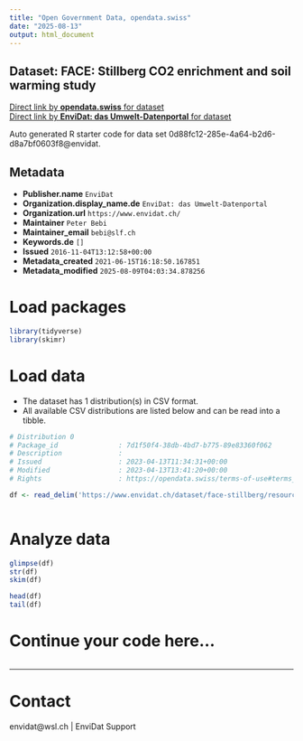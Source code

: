 ```yaml
---
title: "Open Government Data, opendata.swiss"
date: "2025-08-13"
output: html_document
---
```


## Dataset: FACE: Stillberg CO2 enrichment and soil warming study



[Direct link by **opendata.swiss** for dataset](https://opendata.swiss/de/dataset/face-stillberg-co2-enrichment-and-soil-warming-study)<br>
[Direct link by **EnviDat: das Umwelt-Datenportal** for dataset](https://www.envidat.ch/#/metadata/face-stillberg)

Auto generated R starter code for data set 0d88fc12-285e-4a64-b2d6-d8a7bf0603f8@envidat.

## Metadata

- **Publisher.name** `EnviDat`
- **Organization.display_name.de** `EnviDat: das Umwelt-Datenportal`
- **Organization.url** `https://www.envidat.ch/`
- **Maintainer** `Peter Bebi`
- **Maintainer_email** `bebi@slf.ch`
- **Keywords.de** `[]`
- **Issued** `2016-11-04T13:12:58+00:00`
- **Metadata_created** `2021-06-15T16:18:50.167851`
- **Metadata_modified** `2025-08-09T04:03:34.878256`


# Load packages

```r

library(tidyverse)
library(skimr)

```

# Load data

-   The dataset has 1 distribution(s) in CSV format.
-   All available CSV distributions are listed below and can be read into a tibble.

```r

# Distribution 0
# Package_id               : 7d1f50f4-38db-4bd7-b775-89e83360f062
# Description              : 
# Issued                   : 2023-04-13T11:34:31+00:00
# Modified                 : 2023-04-13T13:41:20+00:00
# Rights                   : https://opendata.swiss/terms-of-use#terms_by

df <- read_delim('https://www.envidat.ch/dataset/face-stillberg/resource/eb14b5cf-974f-402a-9cf6-1cc95bd0a7dd')



```

# Analyze data

```r

glimpse(df)
str(df)
skim(df)

head(df)
tail(df)

```

# Continue your code here...

```r

```

------------------------------------------------------------------------

# Contact

envidat@wsl.ch | EnviDat Support
